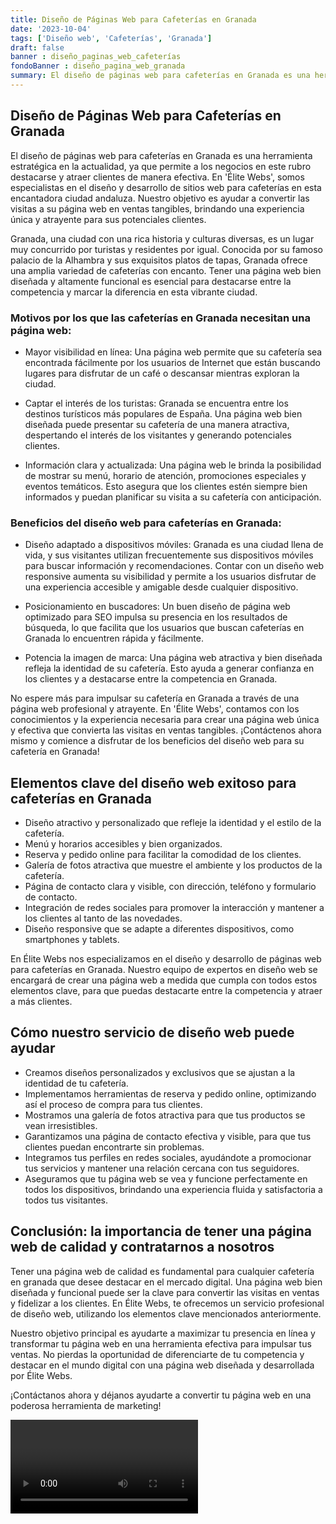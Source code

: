 ```yaml
---
title: Diseño de Páginas Web para Cafeterías en Granada
date: '2023-10-04'
tags: ['Diseño web', 'Cafeterías', 'Granada']
draft: false
banner : diseño_paginas_web_cafeterías
fondoBanner : diseño_pagina_web_granada
summary: El diseño de páginas web para cafeterías en Granada es una herramienta estratégica en la actualidad, ya que permite a los negocios en este rubro destacarse y atraer clientes de manera efectiva. En 'Élite Webs', somos especialistas en el diseño y desarrollo de sitios web para cafeterías en esta encantadora ciudad andaluza. Nuestro objetivo es ayudar a convertir las visitas a su página web en ventas tangibles, brindando una experiencia única y atrayente para sus potenciales clientes.
---
```


## Diseño de Páginas Web para Cafeterías en Granada

El diseño de páginas web para cafeterías en Granada es una herramienta estratégica en la actualidad, ya que permite a los negocios en este rubro destacarse y atraer clientes de manera efectiva. En 'Élite Webs', somos especialistas en el diseño y desarrollo de sitios web para cafeterías en esta encantadora ciudad andaluza. Nuestro objetivo es ayudar a convertir las visitas a su página web en ventas tangibles, brindando una experiencia única y atrayente para sus potenciales clientes.

Granada, una ciudad con una rica historia y culturas diversas, es un lugar muy concurrido por turistas y residentes por igual. Conocida por su famoso palacio de la Alhambra y sus exquisitos platos de tapas, Granada ofrece una amplia variedad de cafeterías con encanto. Tener una página web bien diseñada y altamente funcional es esencial para destacarse entre la competencia y marcar la diferencia en esta vibrante ciudad.

### Motivos por los que las cafeterías en Granada necesitan una página web:

- Mayor visibilidad en línea: Una página web permite que su cafetería sea encontrada fácilmente por los usuarios de Internet que están buscando lugares para disfrutar de un café o descansar mientras exploran la ciudad.

- Captar el interés de los turistas: Granada se encuentra entre los destinos turísticos más populares de España. Una página web bien diseñada puede presentar su cafetería de una manera atractiva, despertando el interés de los visitantes y generando potenciales clientes.

- Información clara y actualizada: Una página web le brinda la posibilidad de mostrar su menú, horario de atención, promociones especiales y eventos temáticos. Esto asegura que los clientes estén siempre bien informados y puedan planificar su visita a su cafetería con anticipación.

### Beneficios del diseño web para cafeterías en Granada:

- Diseño adaptado a dispositivos móviles: Granada es una ciudad llena de vida, y sus visitantes utilizan frecuentemente sus dispositivos móviles para buscar información y recomendaciones. Contar con un diseño web responsive aumenta su visibilidad y permite a los usuarios disfrutar de una experiencia accesible y amigable desde cualquier dispositivo.

- Posicionamiento en buscadores: Un buen diseño de página web optimizado para SEO impulsa su presencia en los resultados de búsqueda, lo que facilita que los usuarios que buscan cafeterías en Granada lo encuentren rápida y fácilmente.

- Potencia la imagen de marca: Una página web atractiva y bien diseñada refleja la identidad de su cafetería. Esto ayuda a generar confianza en los clientes y a destacarse entre la competencia en Granada.

No espere más para impulsar su cafetería en Granada a través de una página web profesional y atrayente. En 'Élite Webs', contamos con los conocimientos y la experiencia necesaria para crear una página web única y efectiva que convierta las visitas en ventas tangibles. ¡Contáctenos ahora mismo y comience a disfrutar de los beneficios del diseño web para su cafetería en Granada!

<GifSeo />

<Cta />

## Elementos clave del diseño web exitoso para cafeterías en Granada

- Diseño atractivo y personalizado que refleje la identidad y el estilo de la cafetería.
- Menú y horarios accesibles y bien organizados.
- Reserva y pedido online para facilitar la comodidad de los clientes.
- Galería de fotos atractiva que muestre el ambiente y los productos de la cafetería.
- Página de contacto clara y visible, con dirección, teléfono y formulario de contacto.
- Integración de redes sociales para promover la interacción y mantener a los clientes al tanto de las novedades.
- Diseño responsive que se adapte a diferentes dispositivos, como smartphones y tablets.

En Élite Webs nos especializamos en el diseño y desarrollo de páginas web para cafeterías en Granada. Nuestro equipo de expertos en diseño web se encargará de crear una página web a medida que cumpla con todos estos elementos clave, para que puedas destacarte entre la competencia y atraer a más clientes.

## Cómo nuestro servicio de diseño web puede ayudar

- Creamos diseños personalizados y exclusivos que se ajustan a la identidad de tu cafetería.
- Implementamos herramientas de reserva y pedido online, optimizando así el proceso de compra para tus clientes.
- Mostramos una galería de fotos atractiva para que tus productos se vean irresistibles.
- Garantizamos una página de contacto efectiva y visible, para que tus clientes puedan encontrarte sin problemas.
- Integramos tus perfiles en redes sociales, ayudándote a promocionar tus servicios y mantener una relación cercana con tus seguidores.
- Aseguramos que tu página web se vea y funcione perfectamente en todos los dispositivos, brindando una experiencia fluida y satisfactoria a todos tus visitantes.

## Conclusión: la importancia de tener una página web de calidad y contratarnos a nosotros

Tener una página web de calidad es fundamental para cualquier cafetería en granada que desee destacar en el mercado digital. Una página web bien diseñada y funcional puede ser la clave para convertir las visitas en ventas y fidelizar a los clientes. En Élite Webs, te ofrecemos un servicio profesional de diseño web, utilizando los elementos clave mencionados anteriormente.

Nuestro objetivo principal es ayudarte a maximizar tu presencia en línea y transformar tu página web en una herramienta efectiva para impulsar tus ventas. No pierdas la oportunidad de diferenciarte de tu competencia y destacar en el mundo digital con una página web diseñada y desarrollada por Élite Webs.

¡Contáctanos ahora y déjanos ayudarte a convertir tu página web en una poderosa herramienta de marketing!

<Video />

<CtaBot job='Cafeterías' city='Granada'/>

<Gmaps query='Granada+españa+maps' />